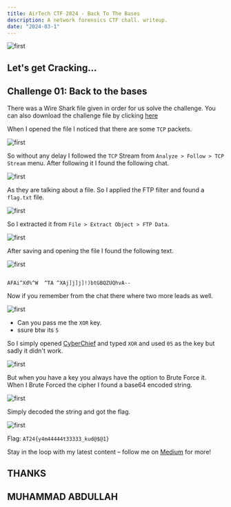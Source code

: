 ```yaml
---
title: AirTech CTF 2024 - Back To The Bases
description: A network forensics CTF chall. writeup.
date: "2024-03-1"
---
```


![first](/public/blog-post-1.jpg)

## Let's get Cracking...

## Challenge 01: Back to the bases

There was a Wire Shark file given in order for us solve the challenge. You can also download the challenge file by clicking [here](https://drive.google.com/file/d/1GxLGt2S1KLYBKQAXET9-4UoKqC1StOuk/view?usp=sharing)

When I opened the file I noticed that there are some `TCP` packets.

![first](/static/images/TCP1.PNG)

So without any delay I followed the `TCP` Stream from `Analyze > Follow > TCP Stream` menu. After following it I found the following chat.

![first](/static/images/chat1.PNG)

As they are talking about a file. So I applied the FTP filter and found a `flag.txt` file.

![first](/static/images/FTP1.PNG)

So I extracted it from `File > Extract Object > FTP Data`.

![first](/static/images/extract1.PNG)

After saving and opening the file I found the following text.

![first](/static/images/flagTXT.png)

``` CIPHER

AFAi^Xd%^W  ^TA ^XAj]j]j]!)btGBQZUQhvA--

```

Now if you remember from the chat there where two more leads as well.

![first](/static/images/chat1.PNG)

- Can you pass me the `XOR` key.
- ssure btw its `5`

So I simply opened [CyberChief](https://gchq.github.io/CyberChef/) and typed `XOR` and used `05` as the key but sadly it didn't work.

![first](/static/images/CyberChief1.PNG)

But when you have a key you always have the option to Brute Force it. When I Brute Forced the cipher I found a base64 encoded string.

![first](/static/images/CyberChief2.PNG)

Simply decoded the string and got the flag.

![first](/static/images/flag.PNG)

Flag: `AT24{y4m44444t33333_kud@$@1}`

Stay in the loop with my latest content – follow me on [Medium](https://medium.com/@iabdullah_215) for more!

## THANKS

## MUHAMMAD ABDULLAH
